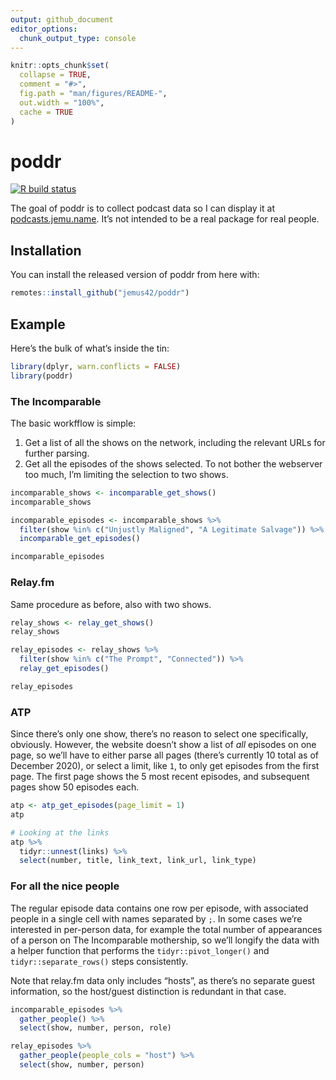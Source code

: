 ```yaml
---
output: github_document
editor_options: 
  chunk_output_type: console
---
```


<!-- README.md is generated from README.Rmd. Please edit that file -->

```r
knitr::opts_chunk$set(
  collapse = TRUE,
  comment = "#>",
  fig.path = "man/figures/README-",
  out.width = "100%",
  cache = TRUE
)
```

# poddr

<!-- badges: start -->
[![R build status](https://github.com/jemus42/poddr/workflows/R-CMD-check/badge.svg)](https://github.com/jemus42/poddr/actions)
<!-- badges: end -->

The goal of poddr is to collect podcast data so I can display it at [podcasts.jemu.name](https://podcasts.jemu.name/). It's not intended to be a real package for real people.

## Installation

You can install the released version of poddr from here with:

``` r
remotes::install_github("jemus42/poddr")
```

## Example

Here's the bulk of what's inside the tin:

```r
library(dplyr, warn.conflicts = FALSE)
library(poddr)
```

### The Incomparable

The basic workfflow is simple: 

1. Get a list of all the shows on the network, including the relevant URLs for further parsing.
2. Get all the episodes of the shows selected. To not bother the webserver too much, I'm limiting the selection to two shows.

```r
incomparable_shows <- incomparable_get_shows()
incomparable_shows

incomparable_episodes <- incomparable_shows %>%
  filter(show %in% c("Unjustly Maligned", "A Legitimate Salvage")) %>%
  incomparable_get_episodes()

incomparable_episodes
```


### Relay.fm

Same procedure as before, also with two shows.

```r
relay_shows <- relay_get_shows()
relay_shows

relay_episodes <- relay_shows %>%
  filter(show %in% c("The Prompt", "Connected")) %>%
  relay_get_episodes()

relay_episodes
```


### ATP

Since there's only one show, there's no reason to select one specifically, obviously. However, the website doesn't show a list of *all* episodes on one page, so we'll have to either parse all pages (there's currently 10 total as of December 2020), or select a limit, like `1`, to only get episodes from the first page.
The first page shows the 5 most recent episodes, and subsequent pages show 50 episodes each.

```r
atp <- atp_get_episodes(page_limit = 1)
atp

# Looking at the links
atp %>%
  tidyr::unnest(links) %>%
  select(number, title, link_text, link_url, link_type)
```

### For all the nice people

The regular episode data contains one row per episode, with associated people in a single cell with names separated by `;`. In some cases we're interested in per-person data, for example the total number of appearances of a person on The Incomparable mothership, so we'll longify the data with a helper function that performs the `tidyr::pivot_longer()` and `tidyr::separate_rows()` steps consistently.

Note that relay.fm data only includes "hosts", as there's no separate guest information, so the host/guest distinction is redundant in that case.

```r
incomparable_episodes %>%
  gather_people() %>%
  select(show, number, person, role)

relay_episodes %>%
  gather_people(people_cols = "host") %>%
  select(show, number, person)
```
